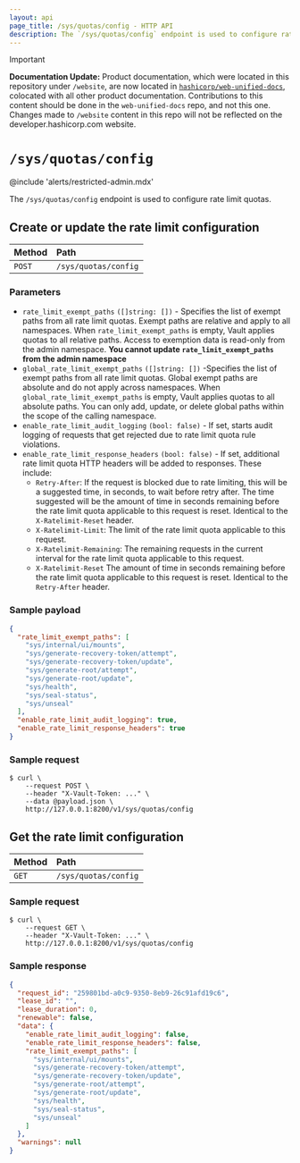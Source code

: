 ```yaml
---
layout: api
page_title: /sys/quotas/config - HTTP API
description: The `/sys/quotas/config` endpoint is used to configure rate limit quotas.
---
```


> [!IMPORTANT]  
> **Documentation Update:** Product documentation, which were located in this repository under `/website`, are now located in [`hashicorp/web-unified-docs`](https://github.com/hashicorp/web-unified-docs), colocated with all other product documentation. Contributions to this content should be done in the `web-unified-docs` repo, and not this one. Changes made to `/website` content in this repo will not be reflected on the developer.hashicorp.com website.

# `/sys/quotas/config`

@include 'alerts/restricted-admin.mdx'


The `/sys/quotas/config` endpoint is used to configure rate limit quotas.

## Create or update the rate limit configuration

| Method | Path                 |
| :----- | :------------------- |
| `POST` | `/sys/quotas/config` |

### Parameters

- `rate_limit_exempt_paths` `([]string: [])` - Specifies the list of exempt paths
  from all rate limit quotas. Exempt paths are relative and apply to all
  namespaces. When `rate_limit_exempt_paths` is empty, Vault applies quotas to
  all relative paths. Access to exemption data is read-only from the admin namespace.
  **You cannot update `rate_limit_exempt_paths` from the admin namespace**
- `global_rate_limit_exempt_paths` `([]string: [])` -Specifies the list of
  exempt paths from all rate limit quotas. Global exempt paths are absolute and
  do not apply across namespaces. When `global_rate_limit_exempt_paths` is empty,
  Vault applies quotas to all absolute paths. You can only add, update, or delete
  global paths within the scope of the calling namespace.
- `enable_rate_limit_audit_logging` `(bool: false)` - If set, starts audit logging
  of requests that get rejected due to rate limit quota rule violations.
- `enable_rate_limit_response_headers` `(bool: false)` - If set, additional rate
  limit quota HTTP headers will be added to responses. These include:
  - `Retry-After`: If the request is blocked due to rate limiting, this will
    be a suggested time, in seconds, to wait before retry after. The time suggested
    will be the amount of time in seconds remaining before the rate limit quota
    applicable to this request is reset. Identical to the `X-Ratelimit-Reset` header.
  - `X-Ratelimit-Limit`: The limit of the rate limit quota applicable to this request.
  - `X-Ratelimit-Remaining`: The remaining requests in the current interval for the
    rate limit quota applicable to this request.
  - `X-Ratelimit-Reset` The amount of time in seconds remaining before the rate limit quota
    applicable to this request is reset. Identical to the `Retry-After` header.


### Sample payload

```json
{
  "rate_limit_exempt_paths": [
    "sys/internal/ui/mounts",
    "sys/generate-recovery-token/attempt",
    "sys/generate-recovery-token/update",
    "sys/generate-root/attempt",
    "sys/generate-root/update",
    "sys/health",
    "sys/seal-status",
    "sys/unseal"
  ],
  "enable_rate_limit_audit_logging": true,
  "enable_rate_limit_response_headers": true
}
```

### Sample request

```shell-session
$ curl \
    --request POST \
    --header "X-Vault-Token: ..." \
    --data @payload.json \
    http://127.0.0.1:8200/v1/sys/quotas/config
```

## Get the rate limit configuration

| Method | Path                 |
| :----- | :------------------- |
| `GET`  | `/sys/quotas/config` |

### Sample request

```shell-session
$ curl \
    --request GET \
    --header "X-Vault-Token: ..." \
    http://127.0.0.1:8200/v1/sys/quotas/config
```

### Sample response

```json
{
  "request_id": "259801bd-a0c9-9350-8eb9-26c91afd19c6",
  "lease_id": "",
  "lease_duration": 0,
  "renewable": false,
  "data": {
    "enable_rate_limit_audit_logging": false,
    "enable_rate_limit_response_headers": false,
    "rate_limit_exempt_paths": [
      "sys/internal/ui/mounts",
      "sys/generate-recovery-token/attempt",
      "sys/generate-recovery-token/update",
      "sys/generate-root/attempt",
      "sys/generate-root/update",
      "sys/health",
      "sys/seal-status",
      "sys/unseal"
    ]
  },
  "warnings": null
}
```
